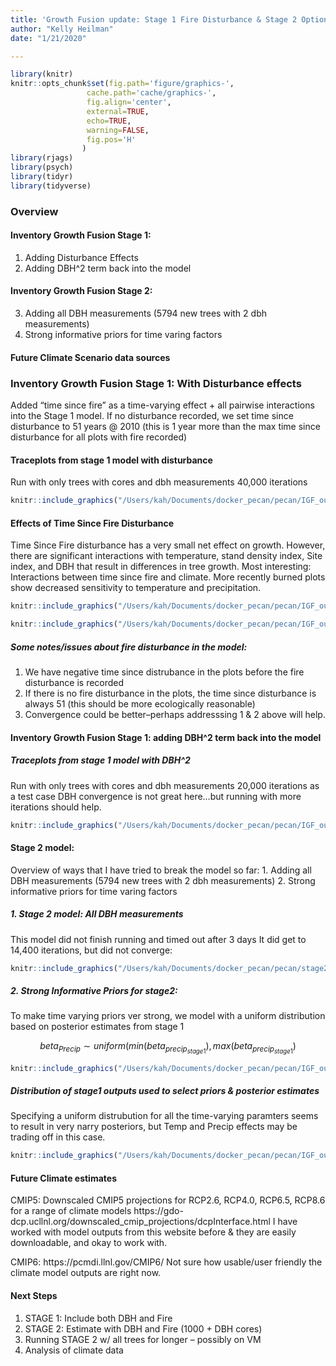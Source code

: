 ```yaml
---
title: 'Growth Fusion update: Stage 1 Fire Disturbance & Stage 2 Options'
author: "Kelly Heilman"
date: "1/21/2020"

---
```


```r
library(knitr)
knitr::opts_chunk$set(fig.path='figure/graphics-', 
                 cache.path='cache/graphics-', 
                 fig.align='center',
                 external=TRUE,
                 echo=TRUE,
                 warning=FALSE,
                 fig.pos='H'
                )
library(rjags)
library(psych)
library(tidyr)
library(tidyverse)
```

### **Overview**
#### Inventory Growth Fusion Stage 1:
  1. Adding Disturbance Effects
  2. Adding DBH^2 term back into the model

#### Inventory Growth Fusion Stage 2:
  3. Adding all DBH measurements (5794 new trees with 2 dbh measurements)
  4. Strong informative priors for time varing factors

#### Future Climate Scenario data sources


### **Inventory Growth Fusion Stage 1: With Disturbance effects** 
Added "time since fire" as a time-varying effect + all pairwise interactions into the Stage 1 model. If no disturbance recorded, we set time since disturbance to 51 years @ 2010 (this is 1 year more than the max time since disturbance for all plots with fire recorded)

#### **Traceplots from stage 1 model with disturbance** 
Run with only trees with cores and dbh measurements
40,000 iterations

```r
knitr::include_graphics("/Users/kah/Documents/docker_pecan/pecan/IGF_outputs/Full.model.stg1.distrubtime_v2_traceplots.png")
```

#### **Effects of Time Since Fire Disturbance**
Time Since Fire disturbance has a very small net effect on growth. However, there are significant interactions with temperature, stand density index, Site index, and DBH that result in differences in tree growth. Most interesting: Interactions between time since fire and climate. More recently burned plots show decreased sensitivity to temperature and precipitation.
```r
knitr::include_graphics("/Users/kah/Documents/docker_pecan/pecan/IGF_outputs/Full_effects_Full.model.stg1.distrubtime_v2.png")
```

```r
knitr::include_graphics("/Users/kah/Documents/docker_pecan/pecan/IGF_outputs/Full_interaction_effects_Full.model.stg1.distrubtime_v2.png")
```



##### **Some notes/issues about fire disturbance in the model:**
1. We have negative time since distrubance in the plots before the fire disturbance is recorded
2. If there is no fire disturbance in the plots, the time since disturbance is always 51 (this should be more ecologically reasonable)
3. Convergence could be better--perhaps addresssing 1 & 2 above will help.


#### **Inventory Growth Fusion Stage 1: adding DBH^2 term back into the model** 
##### **Traceplots from stage 1 model with DBH^2** 
Run with only trees with cores and dbh measurements
20,000 iterations as a test case
DBH convergence is not great here...but running with more iterations should help.

```r
knitr::include_graphics("/Users/kah/Documents/docker_pecan/pecan/IGF_outputs/Full_stage1v2_wX2_traceplots.png")
```


#### **Stage 2 model:**
Overview of ways that I have tried to break the model so far:
1. Adding all DBH measurements (5794 new trees with 2 dbh measurements)
2. Strong informative priors for time varing factors


##### **1. Stage 2 model: All DBH measurements**
This model did not finish running and timed out after 3 days
It did get to 14,400 iterations, but did not converge:

```r
knitr::include_graphics("/Users/kah/Documents/docker_pecan/pecan/stage2v3informall.5794.full.model_traceplots.png")
```

##### **2. Strong Informative Priors for stage2:** 
To make time varying priors ver strong, we model with a uniform distribution based on posterior estimates from stage 1

$$ beta_{Precip} \sim uniform(min(beta_{precip_{stage1}}), max(beta_{precip_{stage1}})$$

```r
knitr::include_graphics("/Users/kah/Documents/docker_pecan/pecan/IGF_outputs/stage2v3very_strong_time.1000.full.model_traceplots.png")
```

##### **Distribution of stage1 outputs used to select priors & posterior estimates**
Specifying a uniform distrubution for all the time-varying paramters seems to result in very narry posteriors, but Temp and Precip effects may be trading off in this case.

```r
knitr::include_graphics("/Users/kah/Documents/docker_pecan/pecan/IGF_outputs/stage2v3very_strong_time.1000.full.model_priors_posteriors.png")
```



#### **Future Climate estimates**
CMIP5:
Downscaled CMIP5 projections for RCP2.6, RCP4.0, RCP6.5, RCP8.6 for a range of climate models
https://gdo-dcp.ucllnl.org/downscaled_cmip_projections/dcpInterface.html 
I have worked with model outputs from this website before & they are easily downloadable, and okay to work with.

CMIP6:
https://pcmdi.llnl.gov/CMIP6/
Not sure how usable/user friendly the climate model outputs are right now.

#### **Next Steps**
1. STAGE 1: Include both DBH and Fire 
2. STAGE 2: Estimate with DBH and Fire (1000 + DBH cores)
3. Running STAGE 2 w/ all trees for longer -- possibly on VM
4. Analysis of climate data
